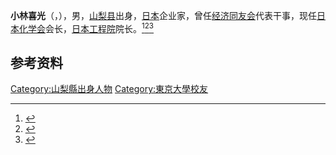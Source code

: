 '''小林喜光'''（{{jpn|j=小林 喜光|hg=こばやし よしみつ|rm=Kobayashi Yoshimitsu}}，{{bd|1946年|11月18日|}}），男，[[山梨县|山梨县]]出身，[[日本|日本]]企业家，曾任[[经济同友会|经济同友会]]代表干事，现任[[日本化学会|日本化学会]]会长，[[日本工程院|日本工程院]]院长。<ref>{{Cite web|title=日本经济同友会代表干事小林喜光主张将消费税上调至14%|url=http://japan.people.com.cn/n1/2019/0425/c35421-31050182.html|accessdate=2021-01-31|work=人民网日本频道}}</ref><ref>{{cite web|url=http://www.chemistry.or.jp/news/information/20202022.html|title=【お知らせ】日本化学会会長 小林喜光氏就任（2020～2022年度）|publisher=日本化学会|date=2020-05-25|accessdate=2020-06-05|archive-date=2021-02-04|archive-url=https://web.archive.org/web/20210204182720/http://www.chemistry.or.jp/news/information/20202022.html|dead-url=no}}</ref><ref>{{cite web|url=https://www.eaj.or.jp/?page_id=1696|title=会長からのメッセージ 第8回〈通算第24回〉定時社員総会 会長就任にあたって|publisher=日本工学アカデミー|accessdate=2020-07-03|archive-date=2021-02-05|archive-url=https://web.archive.org/web/20210205061408/https://www.eaj.or.jp/?page_id=1696|dead-url=no}}</ref>

== 参考资料 ==
{{reflist}}

{{Authority control}}
{{DEFAULTSORT:Kobayashi}}
[[Category:山梨縣出身人物|Category:山梨縣出身人物]]
[[Category:東京大學校友|Category:東京大學校友]]

{{日本人物小作品}}